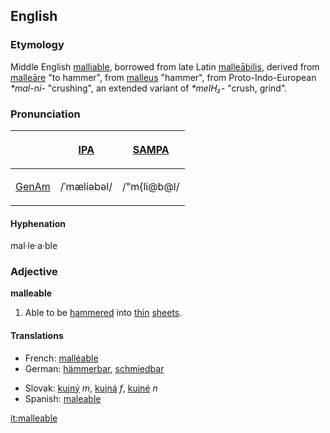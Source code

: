 ==English==
=== Etymology ===
Middle English [[malliable]], borrowed from late Latin [[malleabilis|malleābilis]], derived from [[malleare|malleāre]] "to hammer", from [[malleus]] "hammer", from Proto-Indo-European ''*mal-ni-'' "crushing", an extended variant of ''*melH₂-'' "crush, grind".

===Pronunciation===
{| border=1 cellpadding=5
! !! [[w:IPA|IPA]] !! [[w:SAMPA|SAMPA]]
|-
! [[GenAm]]
| /ˈmæliəbəl/ || /"m{li@b@l/
|}

==== Hyphenation ====
mal·le·a·ble

=== Adjective ===
'''malleable'''
#Able to be [[hammer]]ed into [[thin]] [[sheet]]s.

====Translations====
{{top}}
*French: [[malléable]]
*German: [[hämmerbar]], [[schmiedbar]]
{{mid}}
*Slovak: [[kujný]] ''m'', [[kujná]] ''f'', [[kujné]] ''n''
*Spanish: [[maleable]]
{{bottom}}


[[it:malleable]]